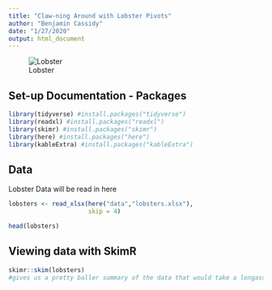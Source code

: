 ```yaml
---
title: "Claw-ning Around with Lobster Pivots"
author: "Benjamin Cassidy"
date: "1/27/2020"
output: html_document
---
```


![Lobster](lobster.jpg) 


## Set-up Documentation - Packages
```r

library(tidyverse) #install.packages("tidyverse")
library(readxl) #install.packages("readxl")
library(skimr) #install.packages("skimr")
library(here) #install.packages("here")
library(kableExtra) #install.packages("kableExtra")

```

## Data

Lobster Data will be read in here

```r

lobsters <- read_xlsx(here("data","lobsters.xlsx"), 
                      skip = 4)

head(lobsters)

```

## Viewing data with SkimR

```r

skimr::skim(lobsters)
#gives us a pretty baller summary of the data that would take a longass fricken time in SQL to write...

```



















